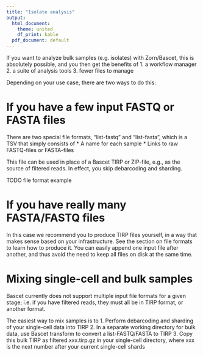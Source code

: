 ```yaml
---
title: "Isolate analysis"
output:
  html_document:
    theme: united
    df_print: kable
  pdf_document: default
---
```


If you want to analyze bulk samples (e.g. isolates) with Zorn/Bascet, this is
absolutely possible, and you then get the benefits of
1. a workflow manager
2. a suite of analysis tools 
3. fewer files to manage

Depending on your use case, there are two ways to do this:

# If you have a few input FASTQ or FASTA files

There are two special file formats, "list-fastq" and "list-fasta", which is a TSV that simply consists of
* A name for each sample
* Links to raw FASTQ-files or FASTA-files

This file can be used in place of a Bascet TIRP or ZIP-file, e.g., as the source
of filtered reads. In effect, you skip debarcoding and sharding.

TODO file format example





# If you have really many FASTA/FASTQ files

In this case we recommend you to produce TIRP files yourself, in a way that
makes sense based on your infrastructure. See the section on file formats to learn
how to produce it. You can easily append one input file after another, and thus
avoid the need to keep all files on disk at the same time.



# Mixing single-cell and bulk samples

Bascet currently does not support multiple input file formats for a given stage;
i.e. if you have filtered reads, they must all be in TIRP format, or another format.

The easiest way to mix samples is to
1. Perform debarcoding and sharding of your single-cell data into TIRP
2. In a separate working directory for bulk data, use Bascet transform to convert a list-FASTQ/FASTA to TIRP
3. Copy this bulk TIRP as filtered.xxx.tirp.gz in your single-cell directory, where xxx is the next number after your current single-cell shards




